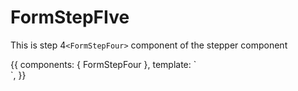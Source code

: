 <!-- FormStepFIve.stories.mdx -->



<Meta
  title="Components/Form Steppers/Form Steps/FormStepFour"
  component={FormStepFour}
  decorators={[withKnobs]}
/>

# FormStepFIve

This is step 4`<FormStepFour>` component of the stepper component

<Props of={FormStepFour} />

<Canvas>
  <Story
    name="Primary"
    height="400px"
  >
    {{
      components: { FormStepFour },
      template: `<div> <FormStepFour /> </div>`,
    }}
  </Story>
</Canvas>

